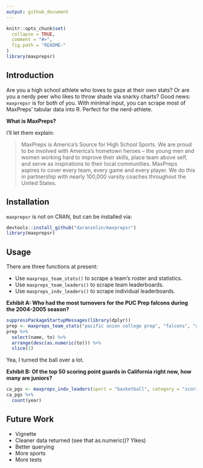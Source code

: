 ```yaml
---
output: github_document
---
```


<!-- README.md is generated from README.Rmd. Please edit that file -->

```r
knitr::opts_chunk$set(
  collapse = TRUE,
  comment = "#>",
  fig.path = "README-"
)
library(maxprepsr)
```

## Introduction

Are you a high school athlete who loves to gaze at their own stats? Or are you a nerdy peer who likes to throw shade via snarky charts? Good news: `maxprepsr` is for both of you. With minimal input, you can scrape most of MaxPreps' tabular data into R. Perfect for the nerd-athlete.

**What is MaxPreps?**

I'll let them explain:

> MaxPreps is America's Source for High School Sports. We are proud to be involved with America's hometown heroes – the young men and women working hard to improve their skills, place team above self, and serve as inspirations to their local communities. MaxPreps aspires to cover every team, every game and every player. We do this in partnership with nearly 100,000 varsity coaches throughout the United States.

## Installation

`maxprepsr` is not on CRAN, but can be installed via:

```r
devtools::install_github("daranzolin/maxprepsr")
library(maxprepsr)
```

## Usage

There are three functions at present:

* Use `maxpreps_team_stats()` to scrape a team's roster and statistics.
* Use `maxpreps_team_leaders()` to scrape team leaderboards.
* Use `maxpreps_indv_leaders()` to scrape individual leaderboards.

**Exhibit A: Who had the most turnovers for the PUC Prep falcons during the 2004-2005 season?**

```r
suppressPackageStartupMessages(library(dplyr))
prep <- maxpreps_team_stats("pacific union college prep", "falcons", "angwin", "ca", "basketball", "04-05")
prep %>% 
  select(name, to) %>% 
  arrange(desc(as.numeric(to))) %>% 
  slice(1)
```

Yea, I turned the ball over a lot.

**Exhibit B: Of the top 50 scoring point guards in California right now, how many are juniors?**

```r
ca_pgs <- maxpreps_indv_leaders(sport = "basketball", category = "scoring", state = "ca", position = "pg")
ca_pgs %>% 
  count(year)
```


## Future Work

* Vignette
* Cleaner data returned (see that as.numeric()? Yikes)
* Better querying
* More sports
* More tests
